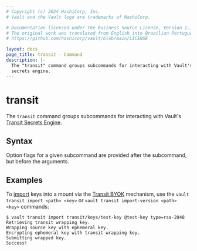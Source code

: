 ```yaml
---
# Copyright (c) 2024 HashiCorp, Inc.
# Vault and the Vault logo are trademarks of HashiCorp.

# Documentation licensed under the Business Source License, Version 1.1.
# The original work was translated from English into Brazilian Portuguese.
# https://github.com/hashicorp/vault/blob/main/LICENSE

layout: docs
page_title: transit - Command
description: |-
  The "transit" command groups subcommands for interacting with Vault's Transit
  secrets engine.
---
```


# transit

The `transit` command groups subcommands for interacting with Vault's
[Transit Secrets Engine](/vault/docs/secrets/transit).

## Syntax

Option flags for a given subcommand are provided after the subcommand, but before the arguments.

## Examples

To [import](/vault/docs/commands/transit/import) keys into a mount via the
[Transit BYOK](/vault/docs/secrets/transit#bring-your-own-key-byok)
mechanism, use the `vault transit import <path> <key>` or
`vault transit import-version <path> <key>` commands:

```
$ vault transit import transit/keys/test-key @test-key type=rsa-2048
Retrieving transit wrapping key.
Wrapping source key with ephemeral key.
Encrypting ephemeral key with transit wrapping key.
Submitting wrapped key.
Success!
```
